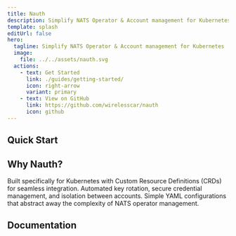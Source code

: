 ```yaml
---
title: Nauth
description: Simplify NATS Operator & Account management for Kubernetes
template: splash
editUrl: false
hero:
  tagline: Simplify NATS Operator & Account management for Kubernetes
  image:
    file: ../../assets/nauth.svg
  actions:
    - text: Get Started
      link: ./guides/getting-started/
      icon: right-arrow
      variant: primary
    - text: View on GitHub
      link: https://github.com/wirelesscar/nauth
      icon: github
---
```



## Quick Start

<CardGrid stagger>
  <LinkCard 
    title="Quick Start" 
    icon="rocket"
    href="./guides/quick-start/"
    description="Get up and running with Nauth in minutes. Perfect for testing and development environments."
  />
  
  <LinkCard 
    title="Complete Setup" 
    icon="open-book"
    href="./guides/installation/"
    description="Full installation guide with production-ready configurations and security best practices."
  />
  
  <LinkCard 
    title="User Management" 
    icon="users"
    href="./guides/user-management/"
    description="Create and manage NATS users with fine-grained permissions and access controls."
  />
  
  <LinkCard 
    title="Account Management" 
    icon="setting"
    href="./guides/account-management/"
    description="Configure NATS accounts, set limits, and organize your messaging infrastructure."
  />
</CardGrid>

## Why Nauth?

<CardGrid stagger>
  <Card title="Kubernetes Native">
    <IconKubernetes slot="icon" class="icon" size="1.333em" /> 
    Built specifically for Kubernetes with Custom Resource Definitions (CRDs) for seamless integration.
  </Card>
  
  <Card title="Secure by Default">
    <FluentColorShieldCheckmark48 slot="icon" class="icon" size="1.333em" />
    Automated key rotation, secure credential management, and isolation between accounts.
  </Card>
  
  <Card title="Easy to Use" icon="approve-check">
    Simple YAML configurations that abstract away the complexity of NATS operator management.
  </Card>
</CardGrid>

## Documentation

<CardGrid>
  <LinkCard 
    title="API Reference" 
    icon="document"
    href="./crds/"
    description="Complete API documentation for all Custom Resource Definitions."
  />
  
  <LinkCard 
    title="Troubleshooting" 
    icon="warning"
    href="./guides/troubleshooting/"
    description="Common issues and their solutions to keep your NATS infrastructure running smoothly."
  />
  
  <LinkCard 
    title="Advanced Scenarios" 
    icon="rocket"
    href="./guides/advanced-scenarios/"
    description="Advanced configuration patterns and real-world deployment scenarios."
  />
</CardGrid>